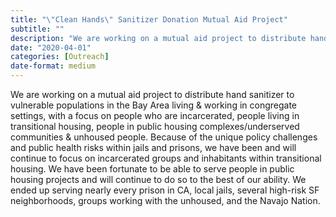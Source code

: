 ```yaml
---
title: "\"Clean Hands\" Sanitizer Donation Mutual Aid Project"
subtitle: ""
description: "We are working on a mutual aid project to distribute hand sanitizer to vulnerable populations in the Bay Area living & working in congregate settings, with a focus on people who are incarcerated, people living in transitional housing, people in public housing complexes/underserved communities & unhoused people. "
date: "2020-04-01"
categories: [Outreach]
date-format: medium 
---
```


We are working on a mutual aid project to distribute hand sanitizer to vulnerable populations in the Bay Area living & working in congregate settings, with a focus on people who are incarcerated, people living in transitional housing, people in public housing complexes/underserved communities & unhoused people. Because of the unique policy challenges and public health risks within jails and prisons, we have been and will continue to focus on incarcerated groups and inhabitants within transitional housing. We have been fortunate to be able to serve people in public housing projects and will continue to do so to the best of our ability. We ended up serving nearly every prison in CA, local jails, several high-risk SF neighborhoods, groups working with the unhoused, and the Navajo Nation.


